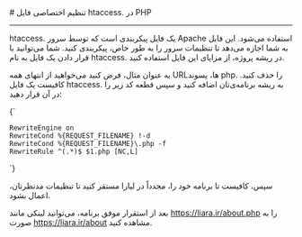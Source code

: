 
<Layout>
# تنظیم اختصاصی فایل htaccess. در PHP
<hr className="mb-2" />

<Important>htaccess.</Important> یک فایل پیکربندی است که توسط سرور Apache استفاده می‌شود. این فایل به شما اجازه می‌دهد تا تنظیمات سرور را به طور خاص، پیکربندی کنید.
شما می‌توانید با قرار دادن یک فایل به نام <Important>htaccess.</Important> در ریشه پروژه، از مزایای این فایل استفاده کنید.

به عنوان مثال، فرض کنید می‌خواهید از انتهای همه URLها، پسوند <Important>php.</Important> را حذف کنید. کافیست یک فایل <Important>htaccess.</Important> به ریشه برنامه‌ی‌تان اضافه کنید و سپس قطعه کد زیر را در آن قرار دهید:

<div className="h-2" />
<div dir="ltr">
<Highlight className='config'>
{`<IfModule mod_rewrite.c>

    RewriteEngine on
    RewriteCond %{REQUEST_FILENAME} !-d
    RewriteCond %{REQUEST_FILENAME}\.php -f
    RewriteRule ^(.*)$ $1.php [NC,L]

</IfModule>`}
</Highlight>
</div>
<div className="h-2" />

سپس، کافیست تا برنامه خود را، مجدداً در لیارا مستقر کنید تا تنظیمات مدنظرتان، اعمال بشود.

بعد از استقرار موفق برنامه، می‌توانید لینکی مانند <Important>https://liara.ir/about.php</Important> را به صورت <Important>https://liara.ir/about</Important> مشاهده کنید.

<NextPage next="./use-queues" />
</Layout>